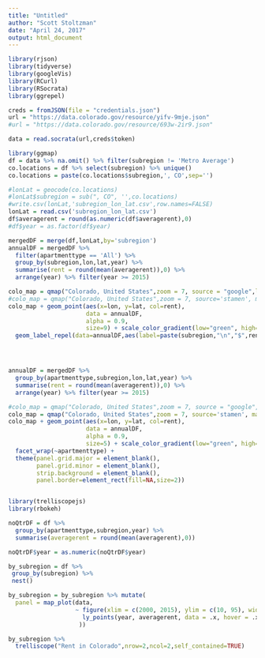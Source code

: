 ```yaml
---
title: "Untitled"
author: "Scott Stoltzman"
date: "April 24, 2017"
output: html_document
---
```


```r
library(rjson)
library(tidyverse)
library(googleVis)
library(RCurl)
library(RSocrata)
library(ggrepel)

creds = fromJSON(file = "credentials.json")
url = "https://data.colorado.gov/resource/yifv-9mje.json"
#url = "https://data.colorado.gov/resource/693w-2ir9.json"

data = read.socrata(url,creds$token)

library(ggmap)
df = data %>% na.omit() %>% filter(subregion != 'Metro Average')
co.locations = df %>% select(subregion) %>% unique()
co.locations = paste(co.locations$subregion,', CO',sep='')

#lonLat = geocode(co.locations)
#lonLat$subregion = sub(", CO", '',co.locations)
#write.csv(lonLat,'subregion_lon_lat.csv',row.names=FALSE)
lonLat = read.csv('subregion_lon_lat.csv')
df$averagerent = round(as.numeric(df$averagerent),0)
#df$year = as.factor(df$year)

mergedDF = merge(df,lonLat,by='subregion')
annualDF = mergedDF %>% 
  filter(apartmenttype == 'All') %>% 
  group_by(subregion,lon,lat,year) %>%
  summarise(rent = round(mean(averagerent)),0) %>%
  arrange(year) %>% filter(year >= 2015)

colo_map = qmap("Colorado, United States",zoom = 7, source = "google",legend='topleft')
#colo_map = qmap("Colorado, United States",zoom = 7, source='stamen', maptype='toner',legend='topleft')
colo_map + geom_point(aes(x=lon, y=lat, col=rent),
                      data = annualDF, 
                      alpha = 0.9,
                      size=9) + scale_color_gradient(low="green", high="red") + 
  geom_label_repel(data=annualDF,aes(label=paste(subregion,"\n","$",rent)),size=2.5)




annualDF = mergedDF %>% 
  group_by(apartmenttype,subregion,lon,lat,year) %>%
  summarise(rent = round(mean(averagerent)),0) %>%
  arrange(year) %>% filter(year >= 2015)

#colo_map = qmap("Colorado, United States",zoom = 7, source = "google",legend='bottom')
colo_map = qmap("Colorado, United States",zoom = 7, source='stamen', maptype='toner',legend='bottom')
colo_map + geom_point(aes(x=lon, y=lat, col=rent),
                      data = annualDF, 
                      alpha = 0.9,
                      size=5) + scale_color_gradient(low="green", high="red") + 
  facet_wrap(~apartmenttype) + 
  theme(panel.grid.major = element_blank(),
        panel.grid.minor = element_blank(),
        strip.background = element_blank(),
        panel.border=element_rect(fill=NA,size=2))



```

```r
library(trelliscopejs)
library(rbokeh)

noQtrDF = df %>%
  group_by(apartmenttype,subregion,year) %>%
  summarise(averagerent = round(mean(averagerent),0))

noQtrDF$year = as.numeric(noQtrDF$year)

by_subregion = df %>%
 group_by(subregion) %>%
 nest()

by_subregion = by_subregion %>% mutate(
  panel = map_plot(data,
                   ~ figure(xlim = c(2000, 2015), ylim = c(10, 95), width = 300, tools = NULL) %>%
                     ly_points(year, averagerent, data = .x, hover = .x)
                    ))

by_subregion %>%
  trelliscope("Rent in Colorado",nrow=2,ncol=2,self_contained=TRUE)
```


